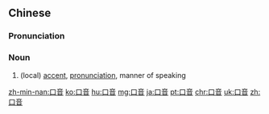 ==Chinese==
{{zh-forms}}

===Pronunciation===
{{zh-pron
|m=kǒuyīn
|c=hau2 jam1
|c-t=heu2 yim1*
|g='kieu3 in1
|h=pfs=khiéu-yîm
|mn=kháu-im
|w=2kheu in
|cat=n
}}

===Noun===
{{zh-noun}}

# (local) [[accent]], [[pronunciation]], manner of speaking
#: {{zh-x|他 是 南方 人，所以 一 張口 說話 就 帶有 南方 口音。|He is from the South. When he opened his mouth to talk, people can hear his southern '''accent'''.}}

{{zh-cat|Linguistics}}

[[zh-min-nan:口音]]
[[ko:口音]]
[[hu:口音]]
[[mg:口音]]
[[ja:口音]]
[[pt:口音]]
[[chr:口音]]
[[uk:口音]]
[[zh:口音]]
